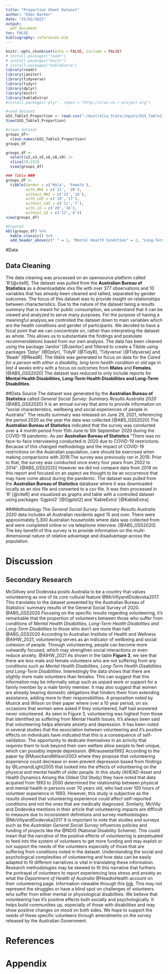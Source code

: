 ```yaml
---
title: "Proportion Sheet Dataset"
author: "Eden Barker"
date: "25/02/2022"
output:
  pdf_document
toc: FALSE
bibliography: references.bib
---
```


```r
knitr::opts_chunk$set(echo = FALSE, include = FALSE)
# install.packages("readr")
# install.packages("knitr")
# install.packages("kableExtra")
library(readr)
library(janitor)
library(tidyverse)
library(tidyr)
library(dplyr)
library(knitr)
library(kableExtra)
#install.packages('plyr', repos = "http://cran.us.r-project.org")

```

```r
#read dataset
GSS_Table3_Proportion <- read.csv("~/Australia_Stats/inputs/GSS_Table3_Proportion.csv")
View(GSS_Table3_Proportion)

#clean dataset
groups_df<- 
  clean_names(GSS_Table3_Proportion)
groups_df

groups_df <-
  select(x2,x3,x5,x6,x8,x9) |>
  slice(29,152)
  view(groups_df)
```

```r
### Table ###
groups_df <- 
  tibble(Gender = c('Male', 'Female'),
         with_MHI = c('21', '20'),
         without_MHI = c('13','10'),
         with_LHI = c('19','17'),
         without_LHI = c('11','7'),
         with_LD = c('20','16'),
         without_LD = c('13','8'))
view(groups_df)

#Figure3
kbl(groups_df) %>% 
  kable_classic() %>%
  add_header_above(c(" " = 1, "Mental Health Condition" = 2, "Long-Term Health Condition" = 2, "Long-Term Disability" = 2))

```
#Data

## Data Cleaning
  The data cleaning was processed on an opensource platform called 'R'[@citeR]. The dataset was pulled from the **Australian Bureau of Statistics** as a downloadable xlxs file with over 377 observations and 10 variables that has already been cleaned and tallied, separated by gender outcomes. The focus of this dataset was to provide insight on relationships between characteristics. Due to the nature of the dataset being a results summary that is meant for public consumption, we understand that it can be viewed and analyzed to serve many purposes. For the purpose of having a meaningful analysis,we controlled the dataset down to main variables which are the health conditions and gender of participants. We decided to have a focal point that we can concentrate on, rather than interpreting the dataset as whole. This allows us to substantiate the findings and postulate recommendations based from our own analysis. The data has been cleaned using the package 'Janitor' [@Janitor] and filtered to create a Tibble using packages 'Dplyr' [@Dplyr], 'TidyR' [@TidyR], 'Tidyverse' [@Tidyverse] and 'Readr' [@ReadR]. The tibble was generated to focus on data for the *Cared for a person with either a disability, long term health condition or old age in last 4 weeks* entry with a focus on outcomes from **Males** and **Females**.[@ABS_GSS2020] The dataset was reduced to only include reports for **Mental Health Disabilities, Long-Term Health Disabilities and Long-Term Disabilities**. 

##Data Source
  The dataset was generated by the **Australian Bureau of Statistics** called *General Social Survey: Summary Results Australia 2020* [@ABS_GSS2020] It is an annual survey that aims to provide information on "social characteristics, wellbeing and social experiences of people in Australia". The results summary was released on June 29, 2021, referencing the period 2020 as the year the data was collected.[@ABS_GSS2020] The **Australian Bureau of Statistics** indicated that the survey was conducted over a 4 month period from 15th June to 5th September 2020 during the COVID-19 pandemic. As per **Australian Bureau of Statistics** "There was no face-to-face interviewing conducted in 2020 due to COVID-19 restrictions. Because of this changed methodology and the impact of COVID-19 restrictions on the Australian population, care should be exercised when making comparisons with 2019.The survey was previously ran in 2019.  Prior to that, the survey was conducted once every four years from 2002 to 2014". [@ABS_GSS2020] However we did not compare data from 2019 on this report and focused on an aspect we thought to be an occurrence that may have come about during the pandemic. The dataset was pulled from the **Australian Bureau of Statistics** database where it was downloaded locally as an xlxs file and converted to a csv file. It was then processed in 'R' [@citeR] and visualized as graphs and table with a controlled dataset using packages 'Ggplot2' [@Ggplot2] and 'KableExtra' [@KableExtra]. 

###Methodology 
  The *General Social Survey: Summary Results Australia 2020* data includes all Australian residents aged 15 and over. There were approximately 5,300 Australian households where data was collected from and were completed online or via telephone interview. [@ABS_GSS2020] The key benefit of this survey is to provide information on the multi-dimensional nature of relative advantage and disadvantage across the population. 

# Discussion

## Secondary Research
McGillvey and Dodevska posits Australia to be a country that values volunteering as one of its core cultural feature @McVillyandDodevska2017. This translates to the dataset presented by the Australian Bureau of Statistics’ summary results of the General Social Survey of 2020. @ABS_GSS2020 Focusing on the specific results regarding volunteering, it’s remarkable that the proportion of volunteers between those who suffer from conditions of *Mental Health Disabilities, Long-Term Health Disabilities and Long-Term Disabilities* to those who don’t are more than half. @ABS_GSS2020 According to Australian Institute of Health and Wellness @AIHW_2021, volunteering serves as an indicator of wellbeing and social cohesion of people. Through volunteering, people can become more outwardly focused, which may strengthen social interactions or even reduce anxiety. @AIHW_2021 As shown in the table **Figure 3**, we see that there are less male and female volunteers who are not suffering from any conditions such as *Mental Health Disabilities, Long-Term Health Disabilities and Long-Term Disabilities*. Interestingly the data shows that there are slightly more male volunteers than females. This can suggest that this information may be informally setup such as unpaid work or support for a family member by a male family member. It may also suggest that women are already bearing domestic obligations that hinders them from extending assistance, adding more to their responsibilities. A proposition noted by Musick and Wilson on their paper where over a 10 year period, on six occasions that women were asked if they volunteered, half had answered never volunteered. As seen in Figure 3, volunteering was highest from those that identified as suffering from Mental Health Issues. It's always been said that volunteering helps alleviate anxiety and depression. It has been noted in several studies that the association between volunteering and it's positive effects on individuals have indicated that this is a consequence of self-validation. The opportunity to dedicate themselves in an activity that requires them to look beyond their own welfare allow people to feel unique, which can possibly impede depression. @Krauseetal1992 According to the paper by @MusickandWilson2003 where they propose that volunteering experience could decrease or even prevent depression based from findings by @LumandLight2005 that looked into the effects of volunteering on the physical and mental health of older people. In this study (AHEAD-Asset and Health Dynamics Among the Oldest Old Study) they have noted that data acquired from 1993 to 2000 determined the relationship between physical and mental health in persons over 70 years old, who had over 100 hours of volunteer experience in 1993. However, this study is subjective as the results showed that volunteering experience could affect self-reported conditions and not the ones that are medically diagnosed. Similarly, McVilly and Dodevska mentions in their article that volunteering impacts are difficult to measure due to inconsistent definitions and survey methodologies. @McVillyandDodevska2017 It is important to note that studies and surveys such as the *Australian General Social Survey* influences policies and funding of projects like the @NDIS (National Disability Scheme). This could mean that the narrative of the positive effects of volunteering is perpetuated to feed into the system of volunteers to get more funding and may exploit or not support the needs of the volunteers especially of those that are suffering from conditions noted in the dataset. Understanding the social and psychological complexities of volunteering and how data can be easily adapted to fit different narratives is vital in translating these information. Research methodologies may be skewed to fit this narrative that furthers the portrayal of volunteers to report experiencing less stress and anxiety as what the *Department of Health of Australia* @HeadtoHealth account on their volunteering page. Information viewable through this [link](https://www.headtohealth.gov.au/meaningful-life/purposeful-activity/volunteering). This may not represent the struggles or have a blind spot on challenges of volunteers who suffer from either mental or physiological disabilities. We believe that volunteering has it's positive effects both socially and psychologically. It helps build communities up, especially of those with disabilities and may show positive changes on mood on both sides. We hope to support the needs of these specific volunteers through amendments on the survey released by the Australian Government. 


\newpage

\appendix

\newpage

# References

# Appendix {-}

